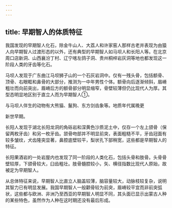 ```yaml
---
---
---
```

title: 早期智人的体质特征
---



我国发现的早期智人化石，除金牛山人、大荔人和许家窑人那样古老并表现为由猿人向早期智人过渡形态的以外，还有典型的早期智人如马坝人和长阳人等。在北京周口店新洞、山西襄汾丁村、辽宁喀左鸽子洞、贵州桐梓岩灰洞等地也都发现这一阶段人类的牙齿等化石。

马坝人发现于广东曲江马坝狮子山的一个石灰岩洞中。仅有一残头骨，包括额骨、顶骨、右眼眶和鼻骨的大部分，推测为一中年男性个体。额骨向后逐渐倾斜，眉嵴粗壮而向前突出，眉嵴后方的额骨部分明显缩窄，骨壁较薄但仍比现代人为厚。其型态明显地区别于直立人而为早期智人①。

与马坝人伴生的动物有大熊猫、鬣狗、东方剑齿象等。地质年代属晚更

新世早期。

长阳人发现于湖北长阳龙洞的角砾岩和深黄色沙质泥土中，仅存一个左上颌骨（保留两枚牙齿）和另一枚牙齿。颔骨吻部并不明显前突，表面粗糙不平，牙齿冠面有较多皱纹，犬齿隆突显著，鼻腔底壁较平，梨状孔下部稍宽，这些都是早期智人的特征。

长阳果酒岩的一处岩屋内也发现了同一阶段的人类化石，包括头骨和肢骨。头骨骨壁较厚，下颌骨较大，臼齿粗壮。肢骨髓腔较小，矢、横径指数比现代人原始，故被定为早期智人。

从总体特征来说，早期智人比直立人脑盖较薄，脑容量较大，动脉枝较复杂，说明其智力已有明显发展。我国早期智人一般颧骨较为前突，眉嵴较平宜而非前突弧状，这些都与欧洲、非洲乃至西亚的早期智人明显不同，其头面已显示出蒙古人种的某些特色，虽然作为人种在这时期还没有最后形成。